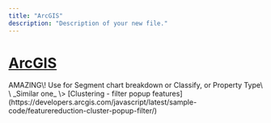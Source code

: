 ```yaml
---
title: "ArcGIS"
description: "Description of your new file."
---
```


# [ArcGIS](https://developers.arcgis.com/javascript/latest/)

<CardGroup cols={2}>
  <Card title="Clustering - advanced configuration" icon="sparkles" href="https://developers.arcgis.com/javascript/latest/sample-code/featurereduction-cluster-filter-slider/" img="https://developers.arcgis.com/javascript/latest/static/b3045c01037ecb594eb98b981b2c3f2f/e1e8c/thumbnail.png">
    
  </Card>
  <Card title="Popup charts for clusters" icon="chart-tree-map" color="#6f88b2" href="https://developers.arcgis.com/javascript/latest/sample-code/featurereduction-cluster-popup-chart/" img="https://developers.arcgis.com/javascript/latest/static/b13394567f836504f0c4ac6a0b02fcf8/0ec79/thumbnail.webp">
    AMAZING\! Use for Segment chart breakdown or Classify, or Property Type\
    \
    _Similar one_ \> [Clustering - filter popup features](https://developers.arcgis.com/javascript/latest/sample-code/featurereduction-cluster-popup-filter/)
  </Card>
  <Card title="Clustering - generate suggested configuration" icon="sparkles" href="https://developers.arcgis.com/javascript/latest/sample-code/featurereduction-cluster-filter/" img="https://developers.arcgis.com/javascript/latest/static/adb67fe51d83ca2f71d79e556e8e931d/0ec79/thumbnail.webp">
    
  </Card>
  <Card title="Edit features with the Editor component" icon="sparkles" href="https://developers.arcgis.com/javascript/latest/sample-code/editor-basic/" img="https://developers.arcgis.com/javascript/latest/static/f1781001d9c29957724adb472beacd26/e1e8c/thumbnail.png">
    
  </Card>
  <Card title="Basemaps with different projections" icon="sparkles" href="https://developers.arcgis.com/javascript/latest/sample-code/basemaps-portal/" img="https://developers.arcgis.com/javascript/latest/static/0c4af493237678f0921ef2d9bd297ff3/e1e8c/thumbnail.png">
    
  </Card>
  <Card title="Basemap Gallery component" icon="sparkles" href="https://developers.arcgis.com/javascript/latest/sample-code/basemap-gallery/" img="https://developers.arcgis.com/javascript/latest/static/1bdfbd844c712e44a5b51d3c8a568141/e1e8c/thumbnail.png">
    
  </Card>
  <Card title="SceneLayerView - query statistics by geometry" icon="map" href="https://developers.arcgis.com/javascript/latest/sample-code/layers-scenelayerview-query-stats/" img="https://developers.arcgis.com/javascript/latest/static/c7c67edb9c9b93ec7d93d493895942a9/e1e8c/thumbnail.png">
    
  </Card>
</CardGroup>